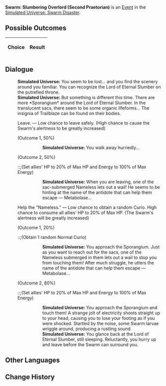 {{Simulated Universe Event Infobox
|title         = Swarm: Slumbering Overlord (Second Praetorian)
|image         = Random Event 4.png
|type          =
|domains_su    = <<DOMAINS_SU>>
|domains_ext   = <<DOMAINS_EXT>>
|domains_swarm = <<DOMAINS_SWARM>>
|domains_gng   = <<DOMAINS_GNG>>
|requirements  =
|prev          = {{tx}}
|next          = {{tx}}
|indexRewards  =
|characters    =
}}
'''Swarm: Slumbering Overlord (Second Praetorian)''' is an [[Simulated Universe/Events|Event]] in the [[Simulated Universe: Swarm Disaster]].

==Possible Outcomes==
{| class="article-table"
!Choice
!Result

|}

<!--
==Gameplay Notes==

-->
==Dialogue==
{{Dialogue Start}}
:'''Simulated Universe:''' You seem to be lost... and you find the scenery around you familiar. You can recognize the Lord of Eternal Slumber on the putrefied throne.
:'''Simulated Universe:''' But something is different this time. There are more *Sporangium* around the Lord of Eternal Slumber. In the translucent sacs, there seem to be some organic lifeforms... The insignia of Trailblaze can be found on their bodies.
:{{DIcon|Star}} Leave. &mdash; Low chance to leave safely. (High chance to cause the Swarm's alertness to be greatly increased)
:;(Outcome 1, 50%)
::::'''Simulated Universe:''' You walk away hurriedly...
:;(Outcome 2, 50%)
:::;(Set allies' HP to 20% of Max HP and Energy to 100% of Max Energy)
::::'''Simulated Universe:''' When you are leaving, one of the sac-submerged Nameless lets out a wail! He seems to be hinting at the name of the antidote that can help them escape &mdash; Metabolase...
:{{DIcon|Star}} Help the "Nameless." &mdash; Low chance to obtain a random Curio. High chance to consume all allies' HP to 20% of Max HP. (The Swarm's alertness will be greatly increased)
:;(Outcome 1, 20%)
:::;(Obtain 1 random Normal Curio)
::::'''Simulated Universe:''' You approach the Sporangium. Just as you want to reach out for the sacs, one of the Nameless submerged in them lets out a wail to stop you from touching them! After much struggle, he utters the name of the antidote that can help them escape &mdash; Metabolase...
:;(Outcome 2, 80%)
:::;(Set allies' HP to 20% of Max HP and Energy to 100% of Max Energy)
::::'''Simulated Universe:''' You approach the Sporangium and touch them! A strange jolt of electricity shoots straight up to your head, causing you to lose your footing as if you were shocked. Startled by the noise, some Swarm larvae wriggle around, producing a rustling sound.
::::'''Simulated Universe:''' You glance back at the Lord of Eternal Slumber, still sleeping. Reluctantly, you hurry up and leave before the Swarm can surround you.
{{Dialogue End}}

==Other Languages==
{{Other Languages
|zhs   = 虫潮•沉睡领主（二级卫戍）
|zht   = 蟲潮•沉睡領主（二級衛戍）
|ja    = 虫の潮・深眠の領主（二級守備）
|ko    = 곤충 파도•깊이 잠든 영주(2급 경비)
|es    = Enjambre: Cacique dormido (segundo pretoriano)
|fr    = Le seigneur assoupi de l'Essaim (deuxième prétorien)
|ru    = Жужжание: Повелитель сна (гарнизон ур. 2)
|th    = คลื่นแมลง: ท่านผู้หลับใหล (กองกำลังระดับ 2)
|vi    = Côn Trùng - Lãnh Chúa Ngủ Say (Cảnh Vệ Cấp 2)
|de    = Der Schwarm: Schlafender Herrscher (Garnisonsstufe 2)
|id    = Swarm: Raja yang Tertidur (Garnisun Tingkat 2)
|pt    = Enxame: Soberano Adormecido (Segundo Pretoriano)
}}

==Change History==
{{Change History|1.0}}
